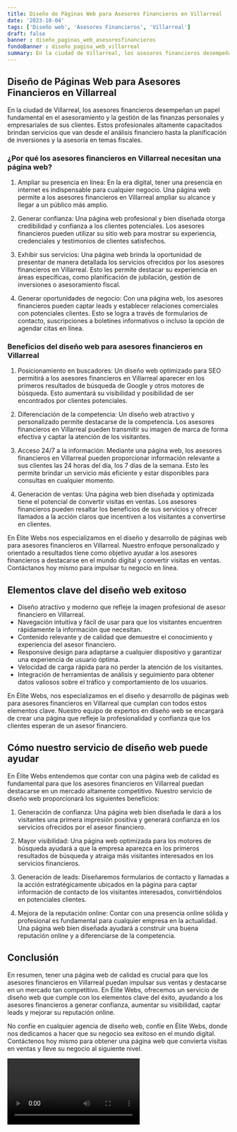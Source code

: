 ```yaml
---
title: Diseño de Páginas Web para Asesores Financieros en Villarreal
date: '2023-10-04'
tags: ['Diseño web', 'Asesores Financieros', 'Villarreal']
draft: false
banner : diseño_paginas_web_asesoresfinancieros
fondoBanner : diseño_pagina_web_villarreal
summary: En la ciudad de Villarreal, los asesores financieros desempeñan un papel fundamental en el asesoramiento y la gestión de las finanzas personales y empresariales de sus clientes. Estos profesionales altamente capacitados brindan servicios que van desde el análisis financiero hasta la planificación de inversiones y la asesoría en temas fiscales. 
---
```


## Diseño de Páginas Web para Asesores Financieros en Villarreal

En la ciudad de Villarreal, los asesores financieros desempeñan un papel fundamental en el asesoramiento y la gestión de las finanzas personales y empresariales de sus clientes. Estos profesionales altamente capacitados brindan servicios que van desde el análisis financiero hasta la planificación de inversiones y la asesoría en temas fiscales. 

### ¿Por qué los asesores financieros en Villarreal necesitan una página web?

1. Ampliar su presencia en línea: En la era digital, tener una presencia en internet es indispensable para cualquier negocio. Una página web permite a los asesores financieros en Villarreal ampliar su alcance y llegar a un público más amplio.

2. Generar confianza: Una página web profesional y bien diseñada otorga credibilidad y confianza a los clientes potenciales. Los asesores financieros pueden utilizar su sitio web para mostrar su experiencia, credenciales y testimonios de clientes satisfechos.

3. Exhibir sus servicios: Una página web brinda la oportunidad de presentar de manera detallada los servicios ofrecidos por los asesores financieros en Villarreal. Esto les permite destacar su experiencia en áreas específicas, como planificación de jubilación, gestión de inversiones o asesoramiento fiscal.

4. Generar oportunidades de negocio: Con una página web, los asesores financieros pueden captar leads y establecer relaciones comerciales con potenciales clientes. Esto se logra a través de formularios de contacto, suscripciones a boletines informativos o incluso la opción de agendar citas en línea.

### Beneficios del diseño web para asesores financieros en Villarreal

1. Posicionamiento en buscadores: Un diseño web optimizado para SEO permitirá a los asesores financieros en Villarreal aparecer en los primeros resultados de búsqueda de Google y otros motores de búsqueda. Esto aumentará su visibilidad y posibilidad de ser encontrados por clientes potenciales.

2. Diferenciación de la competencia: Un diseño web atractivo y personalizado permite destacarse de la competencia. Los asesores financieros en Villarreal pueden transmitir su imagen de marca de forma efectiva y captar la atención de los visitantes.

3. Acceso 24/7 a la información: Mediante una página web, los asesores financieros en Villarreal pueden proporcionar información relevante a sus clientes las 24 horas del día, los 7 días de la semana. Esto les permite brindar un servicio más eficiente y estar disponibles para consultas en cualquier momento.

4. Generación de ventas: Una página web bien diseñada y optimizada tiene el potencial de convertir visitas en ventas. Los asesores financieros pueden resaltar los beneficios de sus servicios y ofrecer llamados a la acción claros que incentiven a los visitantes a convertirse en clientes.

En Élite Webs nos especializamos en el diseño y desarrollo de páginas web para asesores financieros en Villarreal. Nuestro enfoque personalizado y orientado a resultados tiene como objetivo ayudar a los asesores financieros a destacarse en el mundo digital y convertir visitas en ventas. Contáctanos hoy mismo para impulsar tu negocio en línea.

<GifSeo />

<Cta />

## Elementos clave del diseño web exitoso

- Diseño atractivo y moderno que refleje la imagen profesional de asesor financiero en Villarreal.
- Navegación intuitiva y fácil de usar para que los visitantes encuentren rápidamente la información que necesitan.
- Contenido relevante y de calidad que demuestre el conocimiento y experiencia del asesor financiero.
- Responsive design para adaptarse a cualquier dispositivo y garantizar una experiencia de usuario óptima.
- Velocidad de carga rápida para no perder la atención de los visitantes.
- Integración de herramientas de análisis y seguimiento para obtener datos valiosos sobre el tráfico y comportamiento de los usuarios.

En Élite Webs, nos especializamos en el diseño y desarrollo de páginas web para asesores financieros en Villarreal que cumplan con todos estos elementos clave. Nuestro equipo de expertos en diseño web se encargará de crear una página que refleje la profesionalidad y confianza que los clientes esperan de un asesor financiero.

## Cómo nuestro servicio de diseño web puede ayudar

En Élite Webs entendemos que contar con una página web de calidad es fundamental para que los asesores financieros en Villarreal puedan destacarse en un mercado altamente competitivo. Nuestro servicio de diseño web proporcionará los siguientes beneficios:

1. Generación de confianza: Una página web bien diseñada le dará a los visitantes una primera impresión positiva y generará confianza en los servicios ofrecidos por el asesor financiero.

2. Mayor visibilidad: Una página web optimizada para los motores de búsqueda ayudará a que la empresa aparezca en los primeros resultados de búsqueda y atraiga más visitantes interesados en los servicios financieros.

3. Generación de leads: Diseñaremos formularios de contacto y llamadas a la acción estratégicamente ubicados en la página para captar información de contacto de los visitantes interesados, convirtiéndolos en potenciales clientes.

4. Mejora de la reputación online: Contar con una presencia online sólida y profesional es fundamental para cualquier empresa en la actualidad. Una página web bien diseñada ayudará a construir una buena reputación online y a diferenciarse de la competencia.

## Conclusión

En resumen, tener una página web de calidad es crucial para que los asesores financieros en Villarreal puedan impulsar sus ventas y destacarse en un mercado tan competitivo. En Élite Webs, ofrecemos un servicio de diseño web que cumple con los elementos clave del éxito, ayudando a los asesores financieros a generar confianza, aumentar su visibilidad, captar leads y mejorar su reputación online.

No confíe en cualquier agencia de diseño web, confíe en Élite Webs, donde nos dedicamos a hacer que su negocio sea exitoso en el mundo digital. Contáctenos hoy mismo para obtener una página web que convierta visitas en ventas y lleve su negocio al siguiente nivel.

<Video />

<CtaBot job='Asesores Financieros' city='Villarreal'/>

<Gmaps query='Villarreal+españa+maps' />